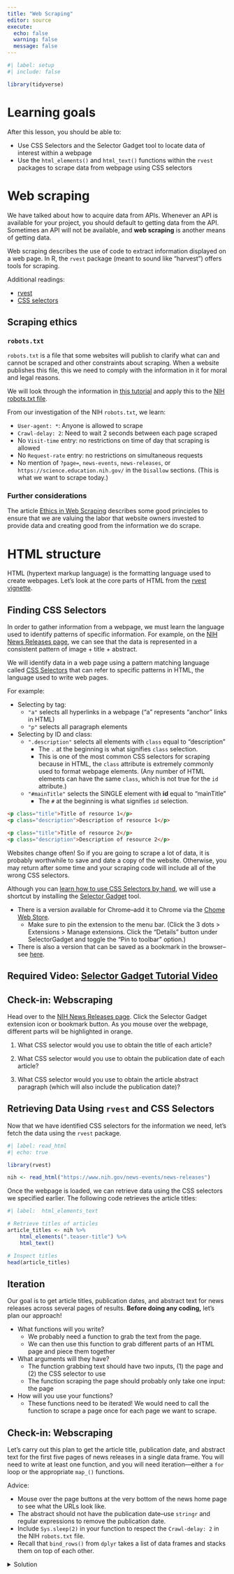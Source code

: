 ```yaml
---
title: "Web Scraping"
editor: source
execute: 
  echo: false
  warning: false
  message: false
---
```


```r
#| label: setup
#| include: false

library(tidyverse)
```

# Learning goals

After this lesson, you should be able to:

-   Use CSS Selectors and the Selector Gadget tool to locate data of interest
within a webpage
-   Use the `html_elements()` and `html_text()` functions within the `rvest`
packages to scrape data from webpage using CSS selectors

# Web scraping

We have talked about how to acquire data from APIs. Whenever an API is available
for your project, you should default to getting data from the API. Sometimes an
API will not be available, and **web scraping** is another means of getting
data.

Web scraping describes the use of code to extract information displayed on a web
page. In R, the `rvest` package (meant to sound like "harvest") offers tools for
scraping.

Additional readings:

-   [rvest](https://cran.r-project.org/web/packages/rvest/vignettes/rvest.html)
-   [CSS selectors](https://css-tricks.com/how-css-selectors-work/)

## Scraping ethics

### `robots.txt`

`robots.txt` is a file that some websites will publish to clarify what can and
cannot be scraped and other constraints about scraping. When a website publishes
this file, this we need to comply with the information in it for moral and legal
reasons.

We will look through the information in [this tutorial](https://www.zenrows.com/blog/robots-txt-web-scraping) and apply this
to the [NIH robots.txt file](https://www.nih.gov/robots.txt).

From our investigation of the NIH `robots.txt`, we learn:

-   `User-agent: *`: Anyone is allowed to scrape
-   `Crawl-delay: 2`: Need to wait 2 seconds between each page scraped
-   No `Visit-time` entry: no restrictions on time of day that scraping is
allowed
-   No `Request-rate` entry: no restrictions on simultaneous requests
-   No mention of `?page=`, `news-events`, `news-releases`, or `https://science.education.nih.gov/` in the `Disallow` sections. (This is what
we want to scrape today.)

### Further considerations

The article [Ethics in Web Scraping](https://towardsdatascience.com/ethics-in-web-scraping-b96b18136f01) 
describes some good principles to ensure that we are valuing the labor that 
website owners invested to provide data and creating good from the information
we do scrape.

# HTML structure

HTML (hypertext markup language) is the formatting language used to create
webpages. Let's look at the core parts of HTML from the [rvest vignette](https://cran.r-project.org/web/packages/rvest/vignettes/rvest.html).

## Finding CSS Selectors

In order to gather information from a webpage, we must learn the language used
to identify patterns of specific information. For example, on the 
[NIH News Releases page](https://www.nih.gov/news-events/news-releases), we can
see that the data is represented in a consistent pattern of image + title + 
abstract.

We will identify data in a web page using a pattern matching language called
[CSS Selectors](https://css-tricks.com/how-css-selectors-work/) that can refer
to specific patterns in HTML, the language used to write web pages.

For example:

-   Selecting by tag:
    -   `"a"` selects all hyperlinks in a webpage ("a" represents "anchor" links
    in HTML)
    -   `"p"` selects all paragraph elements
    
-   Selecting by ID and class:
    -   `".description"` selects all elements with `class` equal to
    "description"
        -   The `.` at the beginning is what signifies `class` selection.
        -   This is one of the most common CSS selectors for scraping because in
        HTML, the `class` attribute is extremely commonly used to format webpage
        elements. (Any number of HTML elements can have the same `class`, which
        is not true for the `id` attribute.)
    -   `"#mainTitle"` selects the SINGLE element with **id** equal to
    "mainTitle"
        -   The `#` at the beginning is what signifies `id` selection.

``` html
<p class="title">Title of resource 1</p>
<p class="description">Description of resource 1</p>

<p class="title">Title of resource 2</p>
<p class="description">Description of resource 2</p>
```

::: {.callout-warning}
Websites change often! So if you are going to scrape a lot of data, it is
probably worthwhile to save and date a copy of the website. Otherwise, you may 
return after some time and your scraping code will include all of the wrong CSS
selectors.
:::

Although you can [learn how to use CSS Selectors by hand](%5BCSS%20Selectors%5D(https://css-tricks.com/how-css-selectors-work/)), we
will use a shortcut by installing the
[Selector Gadget](http://selectorgadget.com/) tool.

-   There is a version available for Chrome--add it to Chrome via the [Chome Web Store](https://chromewebstore.google.com/detail/selectorgadget/mhjhnkcfbdhnjickkkdbjoemdmbfginb).
    -   Make sure to pin the extension to the menu bar. (Click the 3 dots \> 
    Extensions \> Manage extensions. Click the "Details" button under
    SelectorGadget and toggle the "Pin to toolbar" option.)
-   There is also a version that can be saved as a bookmark in the browser--see [here](https://rvest.tidyverse.org/articles/selectorgadget.html).

## Required Video: [Selector Gadget Tutorial Video](http://selectorgadget.com/)

## Check-in: Webscraping

Head over to the [NIH News Releases page](https://www.nih.gov/news-events/news-releases). Click the Selector Gadget extension icon or bookmark button. As you mouse over
the webpage, different parts will be highlighted in orange.

1.  What CSS selector would you use to obtain the title of each article?

<!-- .teaser-title -->

2.  What CSS selector would you use to obtain the publication date of each 
article?

<!-- .date-display-single -->

3.  What CSS selector would you use to obtain the article abstract paragraph
(which will also include the publication date)?

<!-- .teaser-description -->

## Retrieving Data Using `rvest` and CSS Selectors

Now that we have identified CSS selectors for the information we need, let's
fetch the data using the `rvest` package.

```r
#| label: read_html
#| echo: true

library(rvest)

nih <- read_html("https://www.nih.gov/news-events/news-releases")
```

Once the webpage is loaded, we can retrieve data using the CSS selectors we
specified earlier. The following code retrieves the article titles:

```r
#| label:  html_elements_text

# Retrieve titles of articles
article_titles <- nih %>%
    html_elements(".teaser-title") %>%
    html_text()

# Inspect titles
head(article_titles)
```

## Iteration

Our goal is to get article titles, publication dates, and abstract text for news
releases across several pages of results. **Before doing any coding,** let's
plan our approach!

-   What functions will you write?
    -   We probably need a function to grab the text from the page.
    -   We can then use this function to grab different parts of an HTML page
    and piece them together
-   What arguments will they have?
    -   The function grabbing text should have two inputs, (1) the page and (2)
    the CSS selector to use
    -   The function scraping the page should probably only take one input: the
    page
-   How will you use your functions?
    -   These functions need to be iterated! We would need to call the function
    to scrape a page once for each page we want to scrape.

## Check-in: Webscraping

Let's carry out this plan to get the article title, publication date, and
abstract text for the first five pages of news releases in a single data frame.
You will need to write at least one function, and you will need
iteration---either a `for` loop or the appropriate `map_()` functions.

Advice:

-   Mouse over the page buttons at the very bottom of the news home page to see
what the URLs look like.
-   The abstract should not have the publication date--use `stringr` and regular
expressions to remove the publication date.
-   Include `Sys.sleep(2)` in your function to respect the `Crawl-delay: 2` in
the NIH `robots.txt` file.
-   Recall that `bind_rows()` from `dplyr` takes a list of data frames and
stacks them on top of each other.

<details>

<summary>Solution</summary>

```r
#| label: ex_solns_fcts

# Helper function to reduce html_elements() %>% html_text() code duplication
get_text_from_page <- function(page, css_selector) {
    
  page %>%
    html_elements(css_selector) %>%
    html_text()
}

scrape_page <- function(url) {
    
    # Respect the 2 second crawl delay in the NIH robots.txt file
    Sys.sleep(2)
    
    # Read the page
    page <- read_html(url)
    
    # Grab elements from the page
    article_titles <- get_text_from_page(page, ".teaser-title")
    article_dates <- get_text_from_page(page, ".date-display-single")
    article_abstracts <- get_text_from_page(page, ".teaser-description")
    
    # Clean article abstracts!
    article_abstracts <- str_remove(article_abstracts, "^.+—") %>% 
      trimws()
    
    # Put page elements into a dataframe
    tibble(
        title = article_titles,
        date = article_dates,
        abstract = article_abstracts
    )
}
```

Using a for-loop:

```r
#| eval: false
#| label: ex_solns_for-loop

# Create an empty list for the first five pages
pages <- vector("list", length = 5)

for (i in 1:5) {
    base_url <- "https://www.nih.gov/news-events/news-releases"
    if (i == 1) {
        url <- base_url
    } else {
        url <- str_c(base_url, "?page=", i-1)
    }
    pages[[i]] <- scrape_page(url)
}

df_articles <- bind_rows(pages)

head(df_articles)
```

Using `purrr::map()`:

```r
#| eval: false
#| label:  ex_solns_map

# Create a character vector of URLs for the first 5 pages
base_url <- "https://www.nih.gov/news-events/news-releases"

urls_all_pages <- c(base_url, 
                    str_c(base_url, 
                          "?page=", 
                          1:4)
                    )

pages2 <- purrr::map(urls_all_pages, scrape_page)

df_articles2 <- bind_rows(pages2)

head(df_articles2)
```

</details>
